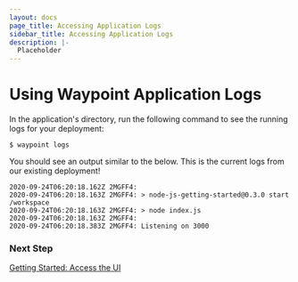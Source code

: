 ```yaml
---
layout: docs
page_title: Accessing Application Logs
sidebar_title: Accessing Application Logs
description: |-
  Placeholder
---
```


# Using Waypoint Application Logs

In the application's directory, run the following command to see the running logs for your deployment:

```shell-session
$ waypoint logs
```

You should see an output similar to the below. This is the current logs from our existing
deployment!

```shell
2020-09-24T06:20:18.162Z 2MGFF4:
2020-09-24T06:20:18.163Z 2MGFF4: > node-js-getting-started@0.3.0 start /workspace
2020-09-24T06:20:18.163Z 2MGFF4: > node index.js
2020-09-24T06:20:18.163Z 2MGFF4:
2020-09-24T06:20:18.383Z 2MGFF4: Listening on 3000
```

### Next Step

[Getting Started: Access the UI](/docs/getting-started/k8s-example-app/ui)
